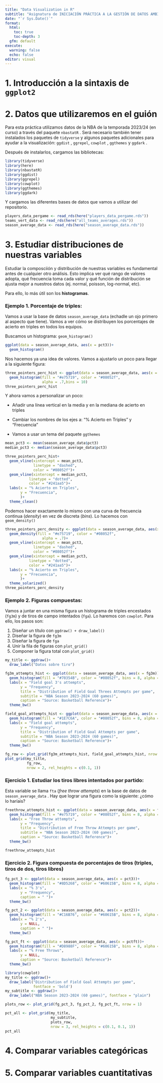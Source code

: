 ```yaml
---
title: "Data Visualization in R"
subtitle: "Asignatura de INICIACIÓN PRÁCTICA A LA GESTIÓN DE DATOS AMBIENTALES CON R (100303)"
date: "`r Sys.Date()`"
format:
  html:
    toc: true
    toc-depth: 3
  gfm: default
execute: 
  warning: false
  echo: false  
editor: visual
---
```


# 1. Introducción a la sintaxis de `ggplot2` 

# 2. Datos que utilizaremos en el guión

Para esta práctica utilizamos datos de la NBA de la temporada 2023/24 (en curso) a través del paquete `nbastatR` . Será necesario también tener instalados los paquetes de `tidyverse` y algunos paquetes adicionales para ayudar a la visualización: `ggdist` , `ggrepel`, `cowplot` , `ggthemes` y `ggdark` .

Después de instalarlos, cargamos las bibliotecas:

```r
library(tidyverse)
library(here)
library(nbastatR)
library(ggdist)
library(ggrepel)
library(cowplot)
library(ggthemes)
library(ggdark)
```

Y cargamos las diferentes bases de datos que vamos a utilizar del repositorio.

```r
players_data_pergame <- read_rds(here("players_data_pergame.rds"))
teams_vert_data <- read_rds(here("all_teams_averages.rds"))
season_average_data <- read_rds(here("season_average_data.rds"))

```

# 3. Estudiar distribuciones de nuestras variables

Estudiar la composciión y distribución de nuestras variables es fundamental antes de cualquier otro análisis. Esto implica ver qué rango de valores adopta, qué frecuencia toma cada valor y qué función de distribución se ajusta mejor a nuestros datos (ej. normal, poisson, log-normal, etc).

Para ello, lo más útil son los **histogramas**.

### Ejemplo 1. Porcentaje de triples:

Vamos a usar la base de datos `season_average_data` (echadle un ojo primero al aspecto que tiene). Vamos a ver cómo se distribuyen los porcentajes de acierto en triples en todos los equipos.

Buscamos un histograma: `geom_histogram()`

```r
ggplot(data = season_average_data, aes(x = pct3))+
  geom_histogram()
```

Nos hacemos ya una idea de valores. Vamos a ajustarlo un poco para llegar a la siguiente figura:

```r
three_pointers_perc_hist <- ggplot(data = season_average_data, aes(x = pct3))+
  geom_histogram(fill = "#e75719", color = "#08052f",
                 alpha = .7,bins = 10)
three_pointers_perc_hist

```

Y ahora vamos a personalizar un poco:

-   Añadir una línea vertical en la media y en la mediana de acierto en triples

-   Cambiar los nombres de los ejes a: "% Acierto en Triples" y "Frecuencia"

-   Vamos a usar un tema del paquete `ggthemes`

```r
mean_pct3 <- mean(season_average_data$pct3)
median_pct3 <- median(season_average_data$pct3)

three_pointers_perc_hist+
  geom_vline(xintercept = mean_pct3, 
             linetype = "dashed",
             color = "#08052f")+
  geom_vline(xintercept = median_pct3,
           linetype = "dotted",
           color = "#241aa5")+
  labs(x = "% Acierto en Triples",
       y = "Frecuencia",
       )+
  theme_clean()

```

Podemos hacer exactamente lo mismo con una curva de frecuencia continua (*density*) en vez de discreta (*bins*). Lo hacemos con `geom_density()`

```r
three_pointers_perc_density <- ggplot(data = season_average_data, aes(x = pct3))+
  geom_density(fill = "#e75719", color = "#08052f",
                 alpha = .7)+
  geom_vline(xintercept = mean_pct3, 
             linetype = "dashed",
             color = "#08052f")+
  geom_vline(xintercept = median_pct3,
           linetype = "dotted",
           color = "#241aa5")+
  labs(x = "% Acierto en Triples",
       y = "Frecuencia",
       )+
  theme_solarized()
three_pointers_perc_density
```

### Ejemplo 2. Figuras compuestas:

Vamos a juntar en una misma figura un histograma de triples encestados (`fg3m`) y de tiros de campo intentados (`fga`). Lo haremos con `cowplot`. Para ello, los pasos son:

1.  Diseñar un título con `ggdraw() + draw_label()`
2.  Diseñar la figura de `fg3m`
3.  Diseñar la figura de `fga`
4.  Unir la fila de figuras con `plot_grid()`
5.  Componer la figura total con `plot_grid()`

```r
my_title <- ggdraw()+
  draw_label("Datos sobre tiro")

fg3m_attempts_hist <- ggplot(data = season_average_data, aes(x = fg3m))+
  geom_histogram(fill = "#70354B", color = "#08052f", bins = 8, alpha = 0.67)+
  labs(x = "Field goal 3's attempts",
       y = "Frequency",
       title = "Distribution of Field Goal Threes Attempts per game",
       subtitle = "NBA Season 2023-2024 (60 games)",
       caption = "Source: Basketball Reference")+
  theme_bw()

field_goal_attempts_hist <- ggplot(data = season_average_data, aes(x = fga))+
  geom_histogram(fill = "#1E7C6A", color = "#08052f", bins = 8, alpha = 0.67)+
  labs(x = "Field goal attempts",
       y = "Frequency",
       title = "Distribution of Field Goal Attempts per game",
       subtitle = "NBA Season 2023-2024 (60 games)",
       caption = "Source: Basketball Reference")+
  theme_bw()

fg_row <- plot_grid(fg3m_attempts_hist, field_goal_attempts_hist, nrow = 1)
plot_grid(my_title,
          fg_row,
          nrow = 2, rel_heights = c(0.1, 1))
```

### Ejercicio 1. Estudiar los tiros libres intentados por partido:

Esta variable se llama `fta` (*free throw attempts*) en la base de datos de `season_average_data` . Hay que lograr una figura como la siguiente: ¿cómo lo haríais?

```r
freethrow_attempts_hist <- ggplot(data = season_average_data, aes(x = fta))+
  geom_histogram(fill = "#e75719", color = "#08052f", bins = 8, alpha = 0.67)+
  labs(x = "Free Throw attempts",
       y = "Frequency",
       title = "Distribution of Free Throw Attempts per game",
       subtitle = "NBA Season 2023-2024 (60 games)",
       caption = "Source: Basketball Reference")+
  theme_bw()

freethrow_attempts_hist  
```

### Ejercicio 2. Figura compuesta de porcentajes de tiros (triples, tiros de dos, tiros libres)

```r


fg_pct_3 <- ggplot(data = season_average_data, aes(x = pct3))+
  geom_histogram(fill = "#8D5268", color = "#60615B", bins = 8, alpha = 0.67)+
  labs(x = "% 3's",
       y = "Frequency",
       caption = " ")+
  theme_bw()

fg_pct_2 <- ggplot(data = season_average_data, aes(x = pct2))+
  geom_histogram(fill = "#C16B76", color = "#60615B", bins = 8, alpha = 0.67)+
  labs(x = "% 2's",
       y = NULL,
       caption = " ")+
  theme_bw()

fg_pct_ft <- ggplot(data = season_average_data, aes(x = pctft))+
  geom_histogram(fill = "#D8988F", color = "#60615B", bins = 8, alpha = 0.67)+
  labs(x = "% Free Throws",
       y = NULL,
       caption = "Source: Basketball Reference")+
  theme_bw()

library(cowplot)
my_title <- ggdraw()+
  draw_label("Distribution of Field Goal Attempts per game",
             fontface = 'bold')
my_subtitle <- ggdraw()+
  draw_label("NBA Season 2023-2024 (60 games)", fontface = "plain")

plots_row <- plot_grid(fg_pct_3, fg_pct_2, fg_pct_ft, nrow = 1)

pct_all <- plot_grid(my_title,
                     my_subtitle,
                     plots_row,
                     nrow = 3, rel_heights = c(0.1, 0.1, 1))
pct_all
```

# 4. Comparar variables categóricas

# 5. Comparar variables cuantitativas
